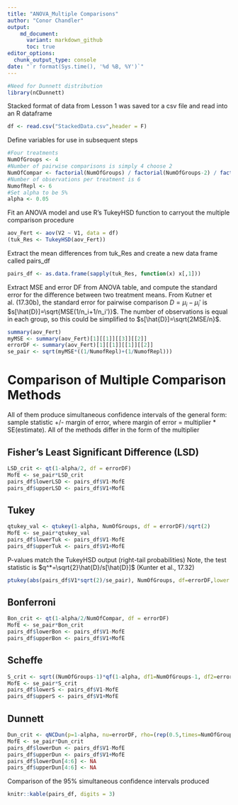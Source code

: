 ```yaml
---
title: "ANOVA_Multiple Comparisons"
author: "Conor Chandler"
output: 
    md_document:
      variant: markdown_github
      toc: true
editor_options:
  chunk_output_type: console
date: "`r format(Sys.time(), '%d %B, %Y')`"
---
```


```r
#Need for Dunnett distribution
library(nCDunnett)
```

Stacked format of data from Lesson 1 was saved tor a csv file and read into an R dataframe
```r
df <- read.csv("StackedData.csv",header = F)
```

Define variables for use in subsequent steps
```r
#Four treatments
NumOfGroups <- 4
#Number of pairwise comparisons is simply 4 choose 2
NumOfCompar <- factorial(NumOfGroups) / factorial(NumOfGroups-2) / factorial(2)
#Number of observations per treatment is 6
NumofRepl <- 6
#Set alpha to be 5%
alpha <- 0.05
```

Fit an ANOVA model and use R's TukeyHSD function to carryout the multiple comparison procedure
```r
aov_Fert <- aov(V2 ~ V1, data = df)
(tuk_Res <- TukeyHSD(aov_Fert))
```

Extract the mean differences from tuk_Res and create a new data frame called pairs_df
```r
pairs_df <- as.data.frame(sapply(tuk_Res, function(x) x[,1]))
```

Extract MSE and error DF from ANOVA table, and compute the standard error for the difference between two treatment means.
From Kutner et al. (17.30b), the standard error for pairwise comparison $D=\mu_i-\mu_i'$ is $s[\hat{D}]=\sqrt{MSE(1/n_i+1/n_i')}$. The number of observations is equal in each group, so this could be simplified to $s[\hat{D}]=\sqrt{2MSE/n}$.
```r
summary(aov_Fert)
myMSE <- summary(aov_Fert)[1][[1]][[3]][[2]]
errorDF <- summary(aov_Fert)[1][[1]][[1]][[2]]
se_pair <- sqrt(myMSE*((1/NumofRepl)+(1/NumofRepl)))
```

# Comparison of Multiple Comparison Methods
All of them produce simultaneous confidence intervals of the general form: sample statistic +/- margin of error, where margin of error = multiplier * SE(estimate). All of the methods differ in the form of the multiplier

## Fisher’s Least Significant Difference (LSD)
```r
LSD_crit <- qt(1-alpha/2, df = errorDF)
MofE <- se_pair*LSD_crit
pairs_df$lowerLSD <- pairs_df$V1-MofE
pairs_df$upperLSD <- pairs_df$V1+MofE
```

## Tukey
```r
qtukey_val <- qtukey(1-alpha, NumOfGroups, df = errorDF)/sqrt(2)
MofE <- se_pair*qtukey_val
pairs_df$lowerTuk <- pairs_df$V1-MofE
pairs_df$upperTuk <- pairs_df$V1+MofE
```

P-values match the TukeyHSD output (right-tail probabilities)
Note, the test statistic is $q^*=\sqrt{2}\hat{D}/s[\hat{D}]$ (Kunter et al., 17.32)
```r
ptukey(abs(pairs_df$V1*sqrt(2)/se_pair), NumOfGroups, df=errorDF,lower.tail = F)
```

## Bonferroni
```r
Bon_crit <- qt(1-alpha/2/NumOfCompar, df = errorDF)
MofE <- se_pair*Bon_crit
pairs_df$lowerBon <- pairs_df$V1-MofE
pairs_df$upperBon <- pairs_df$V1+MofE
```

## Scheffe
```r
S_crit <- sqrt((NumOfGroups-1)*qf(1-alpha, df1=NumOfGroups-1, df2=errorDF))
MofE <- se_pair*S_crit
pairs_df$lowerS <- pairs_df$V1-MofE
pairs_df$upperS <- pairs_df$V1+MofE
```

## Dunnett
```r
Dun_crit <- qNCDun(p=1-alpha, nu=errorDF, rho=(rep(0.5,times=NumOfGroups-1)), delta=rep(0,times=NumOfGroups-1), two.sided=T)
MofE <- se_pair*Dun_crit
pairs_df$lowerDun <- pairs_df$V1-MofE
pairs_df$upperDun <- pairs_df$V1+MofE
pairs_df$lowerDun[4:6] <- NA
pairs_df$upperDun[4:6] <- NA
```

Comparison of the 95% simultaneous confidence intervals produced
```r
knitr::kable(pairs_df, digits = 3)
```

